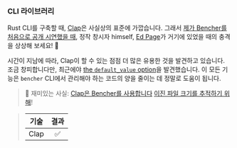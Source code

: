 ### CLI 라이브러리

Rust CLI를 구축할 때, [Clap][github clap]은 사실상의 표준에 가깝습니다.
그래서 [제가 Bencher를 처음으로 공개 시연했을 때][talks rust dc], 
정작 창시자 himself, [Ed Page][github epage]가 거기에 있었을 때의 충격을 상상해 보세요! 🤩

시간이 지남에 따라, Clap이 할 수 있는 점점 더 많은 유용한 것을 발견하고 있습니다.
조금 창피합니다만, 최근에야 [the `default_value` option][docs clap default value]을 발견했습니다.
이 모든 기능은 `bencher` CLI에서 관리해야 하는 코드의 양을 줄이는 데 정말로 도움이 됩니다.

> 🐰 재미있는 사실: [Clap은 Bencher를 사용합니다][clap github pr 5826] [이진 파일 크기를 추적하기 위해][track binary size]!

> |   기술   | 결과 |
> | :------: | :--: |
> |   Clap   |  ✅  |

[github clap]: https://github.com/clap-rs/clap
[talks rust dc]: /ko/docs/explanation/talks/#rust-dc-20-sep-22
[github epage]: https://github.com/epage
[docs clap default value]: https://docs.rs/clap/4.5.27/clap/struct.Arg.html#method.default_value
[clap github pr 5826]: https://github.com/clap-rs/clap/pull/5826
[track binary size]: /ko/docs/how-to/track-file-size/
